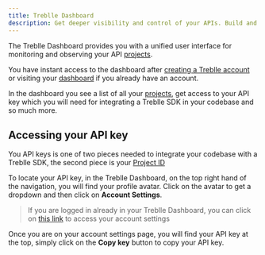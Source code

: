 ```yaml
---
title: Treblle Dashboard
description: Get deeper visibility and control of your APIs. Build and maintain your APIs confidently as Treblle analyzes 40+ different API specific data points across every single request.
---
```


The Treblle Dashboard provides you with a unified user interface for monitoring and observing your API [projects](/treblle/projects).

You have instant access to the dashboard after <a href="https://app.treblle.com/register" target="_blank">creating a Treblle account</a> or visiting your <a href="https://app.treblle.com">dashboard</a> if you already have an account.

In the dashboard you see a list of all your [projects](/treblle/projects), get access to your API key which you will need for integrating a Treblle SDK in your codebase and so much more.

## Accessing your API key

You API keys is one of two pieces needed to integrate your codebase with a Treblle SDK, the second piece is your [Project ID](/treblle/projects#project-id)

To locate your API key, in the Treblle Dashboard, on the top right hand of the navigation, you will find your profile avatar. Click on the avatar to get a dropdown and then click on **Account Settings**.

> If you are logged in already in your Treblle Dashboard, you can click on <a href="https://app.treblle.com/users/profile">this link</a> to access your account settings

Once you are on your account settings page, you will find your API key at the top, simply click on the **Copy key** button to copy your API key.
